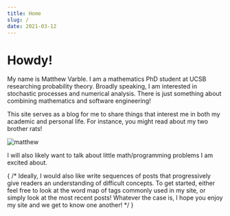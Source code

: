 ```yaml
---
title: Home
slug: /
date: 2021-03-12
---
```






<div className={ content }>
  <div>
    <h1>Howdy!</h1>
    <p>
      My name is Matthew Varble.
      I am a mathematics PhD student at UCSB researching probability theory.
      Broadly speaking, I am interested in stochastic processes and numerical analysis.
      There is just something about combining mathematics and software engineering!
    </p>
    <p>
      This site serves as a blog for me to share things that interest me in both my academic and personal life.
      For instance, you might read about my two brother rats!
    </p>
    <Samneric />
  </div>
  <img src={ matthew } width={ 200 } alt="matthew"/>
</div>

I will also likely want to talk about little math/programming problems I am excited about.

<span>{ /* Ideally, I would also like write sequences of posts that progressively give readers an understanding of difficult concepts.  To get started, either feel free to look at the word map of tags commonly used in my site, or simply look at the most recent posts!  Whatever the case is, I hope you enjoy my site and we get to know one another!  */
}</span>

